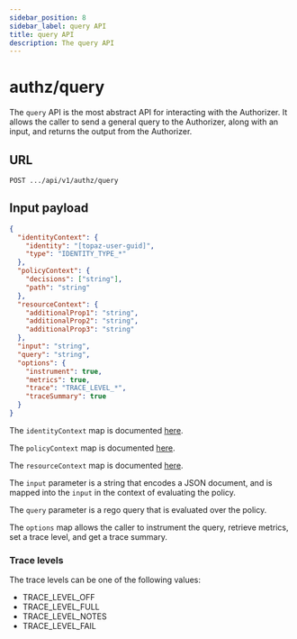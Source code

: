 ```yaml
---
sidebar_position: 8
sidebar_label: query API
title: query API
description: The query API
---
```


# authz/query

The `query` API is the most abstract API for interacting with the Authorizer. It allows the caller to
send a general query to the Authorizer, along with an input, and returns the output from the
Authorizer.

## URL

`POST .../api/v1/authz/query`

## Input payload

```json
{
  "identityContext": {
    "identity": "[topaz-user-guid]",
    "type": "IDENTITY_TYPE_*"
  },
  "policyContext": {
    "decisions": ["string"],
    "path": "string"
  },
  "resourceContext": {
    "additionalProp1": "string",
    "additionalProp2": "string",
    "additionalProp3": "string"
  },
  "input": "string",
  "query": "string",
  "options": {
    "instrument": true,
    "metrics": true,
    "trace": "TRACE_LEVEL_*",
    "traceSummary": true
  }
}
```

The `identityContext` map is documented [here](/docs/authorizer-guide/identity-context).

The `policyContext` map is documented [here](/docs/authorizer-guide/policy-context).

The `resourceContext` map is documented [here](/docs/authorizer-guide/resource-context).

The `input` parameter is a string that encodes a JSON document, and is mapped into the `input` in the context of
evaluating the policy.

The `query` parameter is a rego query that is evaluated over the policy.

The `options` map allows the caller to instrument the query, retrieve metrics, set a trace level, and
get a trace summary.

### Trace levels

The trace levels can be one of the following values:

- TRACE_LEVEL_OFF
- TRACE_LEVEL_FULL
- TRACE_LEVEL_NOTES
- TRACE_LEVEL_FAIL
